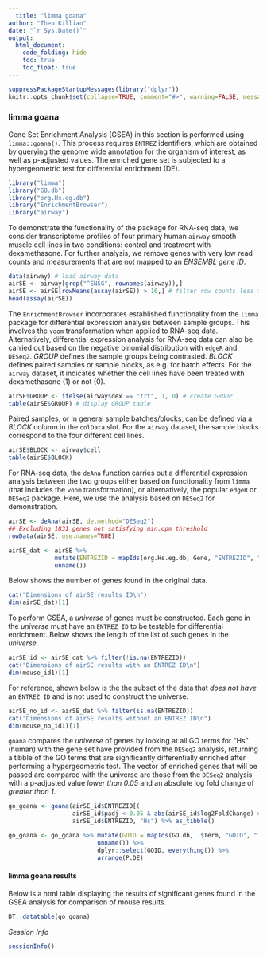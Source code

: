 ```yaml
---
  title: "limma goana"
author: "Theo Killian"
date: "`r Sys.Date()`"
output:
  html_document:
    code_folding: hide
    toc: true
    toc_float: true
---
```


```r
suppressPackageStartupMessages(library("dplyr"))
knitr::opts_chunk$set(collapse=TRUE, comment="#>", warning=FALSE, message=FALSE)
```

### limma goana

Gene Set Enrichment Analysis (GSEA) in this section is performed using
`limma::goana()`. This process requires `ENTREZ` identifiers, which are obtained
by querying the genome wide annotation for the organism of interest, as well as
p-adjusted values. The enriched gene set is subjected to a hypergeometric test
for differential enrichment (DE).

```r
library("limma")
library("GO.db")
library("org.Hs.eg.db")
library("EnrichmentBrowser")
library("airway")
```

To demonstrate the functionality of the package for RNA-seq data, we consider
transcriptome profiles of four primary human `airway` smooth muscle cell lines
in two conditions: control and treatment with dexamethasone. For further
analysis, we remove genes with very low read counts and measurements that are
not mapped to an *ENSEMBL gene ID*.

```r
data(airway) # load airway data
airSE <- airway[grep("^ENSG", rownames(airway)),] 
airSE <- airSE[rowMeans(assay(airSE)) > 10,] # filter row counts less than 10
head(assay(airSE))
```

The `EnrichmentBrowser` incorporates established functionality from the `limma`
package for differential expression analysis between sample groups. This
involves the `voom` transformation when applied to RNA-seq data. Alternatively,
differential expression analysis for RNA-seq data can also be carried out based
on the negative binomial distribution with `edgeR` and `DESeq2`. *GROUP* defines
the sample groups being contrasted. *BLOCK* defines paired samples or sample
blocks, as e.g. for batch effects. For the `airway` dataset, it indicates
whether the cell lines have been treated with dexamethasone (1) or not (0).

```r
airSE$GROUP <- ifelse(airway$dex == "trt", 1, 0) # create GROUP
table(airSE$GROUP) # display GROUP table
```

Paired samples, or in general sample batches/blocks, can be defined via a
*BLOCK* column in the `colData` slot. For the `airway` dataset, the sample
blocks correspond to the four different cell lines.

```r
airSE$BLOCK <- airway$cell
table(airSE$BLOCK)
```

For RNA-seq data, the `deAna` function carries out a differential expression
analysis between the two groups either based on functionality from `limma` (that
includes the `voom` transformation), or alternatively, the popular `edgeR` or
`DESeq2` package. Here, we use the analysis based on `DESeq2` for demonstration.

```r
airSE <- deAna(airSE, de.method="DESeq2")
## Excluding 1831 genes not satisfying min.cpm threshold
rowData(airSE, use.names=TRUE)
```

```r
airSE_dat <- airSE %>%
             mutate(ENTREZID = mapIds(org.Hs.eg.db, Gene, "ENTREZID", "ENSEMBL") %>%
             unname())
```

Below shows the number of genes found in the original data.

```r
cat("Dimensions of airSE results ID\n")
dim(airSE_dat)[1]
```

To perform GSEA, a *universe* of genes must be constructed. Each gene in the
*universe* must have an `ENTREZ ID` to be testable for differential enrichment.
Below shows the length of the list of such genes in the *universe*.

```r
airSE_id <- airSE_dat %>% filter(!is.na(ENTREZID))
cat("Dimensions of airSE results with an ENTREZ ID\n")
dim(mouse_id1)[1]
```

For reference, shown below is the the subset of the data that *does not have* an
`ENTREZ ID` and is not used to construct the universe.

```r
airSE_no_id <- airSE_dat %>% filter(is.na(ENTREZID))
cat("Dimensions of airSE results without an ENTREZ ID\n")
dim(mouse_no_id1)[1]
```

`goana` compares the *universe* of genes by looking at all GO terms for "Hs"
(human) with the gene set have provided from the `DESeq2` analysis, returning a
tibble of the GO terms that are significantly differentially enriched after
performing a hypergeometric test. The vector of enriched genes that will be
passed are compared with the universe are those from the `DESeq2` analysis with
a p-adjusted value *lower than 0.05* and an absolute log fold change of
*greater than 1*.

```r
go_goana <- goana(airSE_id$ENTREZID[(
                  airSE_id$padj < 0.05 & abs(airSE_id$log2FoldChange) > 1)],
                  airSE_id$ENTREZID, "Hs") %>% as_tibble()

go_goana <- go_goana %>% mutate(GOID = mapIds(GO.db, .$Term, "GOID", "TERM") %>%
                         unname()) %>%
                         dplyr::select(GOID, everything()) %>%
                         arrange(P.DE)
```

#### limma goana results 

Below is a html table displaying the results of significant genes found in the
GSEA analysis for comparison of mouse results.

```r
DT::datatable(go_goana)
```

*Session Info*

```r
sessionInfo()
```
